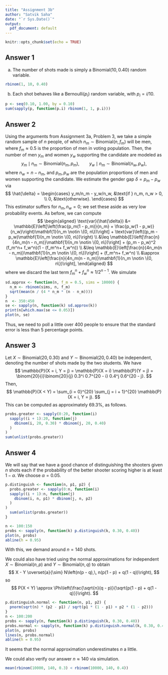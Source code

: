 ```yaml
---
title: "Assignment 3b"
author: "Satvik Saha"
date: "`r Sys.Date()`"
output:
  pdf_document: default
---
```


```r
knitr::opts_chunk$set(echo = TRUE)
```

## Answer 1

(a) The number of shots made is simply a $\text{Binomial}(10, 0.40)$ random variable.
```r
rbinom(1, 10, 0.40)
```

(b) Each shot behaves like a $\text{Bernoulli}(p_i)$ random variable, with $p_i = i/10$.
```r
p <- seq(0.10, 1.00, by = 0.10)
sum(sapply(p, function(p.i) rbinom(1, 1, p.i)))
```


## Answer 2

Using the arguments from Assignment 3a, Problem 3, we take a simple random sample of $n$ people, of which $n_m \sim \text{Binomial}(n, f_m)$ will be men, where $f_m \approx 0.5$ is the proportion of men in voting population.
Then, the number of men $y_m$ and women $y_w$ supporting the candidate are modeled as $$
  y_m \mid n_m \sim \text{Binomial}(n_m, p_m), \qquad
  y_w \mid n_m \sim \text{Binomial}(n_w, p_w),
$$ where $n_w = n - n_m$, and $p_m, p_w$ are the population proportions of men and women supporting the candidate.
We estimate the gender gap $\delta = p_m - p_w$ via $$
  \hat{\delta} = \begin{cases}
    y_m/n_m - y_w/n_w, &\text{if } n_m, n_w > 0, \\
    0, &\text{otherwise}.
  \end{cases}
$$
This estimator suffers for $n_m, n_w = 0$; we set these aside as very low probability events.
As before, we can compute $$
\begin{aligned}
  \text{var}(\hat{\delta})
    &= \mathbb{E}\left[\left(\frac{p_m(1 - p_m)}{n_m} + \frac{p_w(1 - p_w)}{n_w}\right)\mathbf{1}(n_m \notin \{0, n\})\right] + \text{var}\left((p_m - p_w)\mathbf{1}(n_m \notin \{0, n\})\right) \\
    &\leq \mathbb{E}\left[\frac{n}{4n_m(n - n_m)}\mathbf{1}(n_m \notin \{0, n\})\right] + (p_m - p_w)^2 (f_m^n+ f_w^n)(1 - (f_m^n+ f_w^n)) \\
    &\leq \mathbb{E}\left[\frac{n}{4n_m(n - n_m)}\mathbf{1}(n_m \notin \{0, n\})\right] + (f_m^n+ f_w^n) \\
    &\approx \mathbb{E}\left[\frac{n}{4n_m(n - n_m)}\mathbf{1}(n_m \notin \{0, n\})\right],
\end{aligned}
$$ where we discard the last term $f_m^n + f_w^n \approx 1/2^{n - 1}$.
We simulate
``` r
sd.approx <- function(n, f_m = 0.5, sims = 10000) {
  n_m <- rbinom(sims, n, f_m)
  sqrt(mean(n / (4 * n_m * (n - n_m))))
}
n  <- 350:450
se <- sapply(n, function(k) sd.approx(k))
print(n[which.max(se <= 0.05)])
plot(n, se)
```

Thus, we need to poll a little over $400$ people to ensure that the standard error is less than $5$ percentage points.


## Answer 3

Let $X \sim \text{Binomial}(20, 0.30)$ and $Y \sim \text{Binomial}(20, 0.40)$ be independent, denoting the number of shots made by the two students.
We have $$
  \mathbb{P}(X = i, Y = j) = \mathbb{P}(X = i) \mathbb{P}(Y = j) = \binom{20}{i}\binom{20}{j} 0.3^i 0.7^{20 - i} 0.4^j 0.6^{20 - j}.
$$
Then, $$
  \mathbb{P}(X < Y) = \sum_{i = 0}^{20} \sum_{j = i + 1}^{20} \mathbb{P}(X = i, Y = j).
$$
This can be computed as approximately $69.3\%$, as follows.
``` r
probs.greater <- sapply(0:20, function(i)
  sapply((i + 1):20, function(j)
    dbinom(i, 20, 0.30) * dbinom(j, 20, 0.40)
  )
)
sum(unlist(probs.greater))
```


## Answer 4

We will say that we have a good chance of distinguishing the shooters given $n$ shots each if the probability of the better shooter scoring higher is at least $1 - \alpha$.
We choose $\alpha = 0.05$.
```r
p.distinguish <- function(n, p1, p2) {
  probs.greater <- sapply(0:n, function(i)
  sapply((i + 1):n, function(j)
    dbinom(i, n, p1) * dbinom(j, n, p2)
  )
)
  sum(unlist(probs.greater))
}

n <- 100:150
probs <- sapply(n, function(k) p.distinguish(k, 0.30, 0.40))
plot(n, probs)
abline(h = 0.95)
```

With this, we demand around $n = 140$ shots.

We could also have tried using the normal approximations for independent $X \sim \text{Binomial}(n, p)$ and $Y \sim \text{Binomial}(n, q)$ to obtain $$
  X - Y \overset{a}{\sim} N\left(n(p - q),\, n(p(1 - p) + q(1 - q))\right),
$$ so $$
  P(X < Y) \approx \Phi\left(\frac{\sqrt{n}(q - p)}{\sqrt{p(1 - p) + q(1 - q)}}\right).
$$
``` r
p.distinguish.normal <- function(n, p1, p2) {
  pnorm(sqrt(n) * (p2 - p1) / sqrt(p1 * (1 - p1) + p2 * (1 - p2)))
}
n <- 100:200
probs <- sapply(n, function(k) p.distinguish(k, 0.30, 0.40))
probs.normal <- sapply(n, function(k) p.distinguish.normal(k, 0.30, 0.40))
plot(n, probs)
lines(n, probs.normal)
abline(h = 0.95)
```

It seems that the normal approximation underestimates $n$ a little.

We could also verify our answer $n \approx 140$ via simulation.
``` r
mean(rbinom(10000, 140, 0.3) < rbinom(10000, 140, 0.4))
```